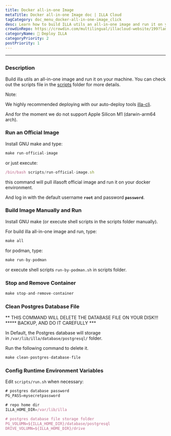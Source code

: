 ```yaml
---
title: Docker all-in-one Image
metaTitle: Docker all-in-one Image doc | ILLA Cloud 
tagCategory: doc_menu_docker-all-in-one-image_click
desc: Learn how to build ILLA utils an all-in-one image and run it on your machine.
crowdinRepo: https://crowdin.com/multilingual/illacloud-website/199?languages=en&filter=basic&value=0
categoryName: 👷 Deploy ILLA
categoryPriority: 2
postPriority: 1
---
```

---

## <h2 hidden>Docker all-in-one Image</h2>

### Description

Build illa utils an all-in-one image and run it on your machine. You can check out the scripts file in the [scripts](https://github.com/illacloud/deploy-illa-manually/blob/main/docker/scripts) folder for more details.

Note:

We highly recommended deploying with our auto-deploy tools [illa-cli](https://github.com/illacloud/illa).

And for the moment we do not support Apple Silicon M1 (darwin-arm64 arch).

### Run an Official Image

Install GNU make and type:

```jsx
make run-official-image
```

or just execute:

```jsx
/bin/bash scripts/run-official-image.sh
```

this command will pull illasoft official image and run it on your docker environment.

And log in with the default username **`root`** and password **`password`**.

### Build Image Manually and Run

Install GNU make (or execute shell scripts in the scripts folder manually).

For build illa all-in-one image and run, type:

```jsx
make all
```

for podman, type:

```jsx
make run-by-podman
```

or execute shell scripts `run-by-podman.sh` in scripts folder.

### Stop and Remove Container

```jsx
make stop-and-remove-container
```

### Clean Postgres Database File

** THIS COMMAND WILL DELETE THE DATABASE FILE ON YOUR DISK!!! ***** BACKUP, AND DO IT CAREFULLY ***

In Default, the Postgres database will storage in `/var/lib/illa/database/postgresql/` folder.

Run the following command to delete it.

```jsx
make clean-postgres-database-file
```

### Config Runtime Environment Variables

Edit `scripts/run.sh` when necessary:

```jsx
# postgres database password
PG_PASS=mysecretpassword

# repo home dir
ILLA_HOME_DIR=/var/lib/illa

# postgres database file storage folder
PG_VOLUMN=${ILLA_HOME_DIR}/database/postgresql
DRIVE_VOLUMN=${ILLA_HOME_DIR}/drive
```
